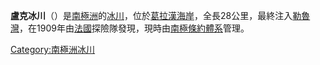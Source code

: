 {{coord|65|42|S|64|2|W|source:GNIS|display=title}}

'''盧克冰川'''（{{lang-en|Luke Glacier}}）是[[南極洲|南極洲]]的[[冰川|冰川]]，位於[[葛拉漢海岸|葛拉漢海岸]]，全長28公里，最終注入[[勒魯灣|勒魯灣]]，在1909年由[[法國|法國]]探險隊發現，現時由[[南極條約體系|南極條約體系]]管理。

{{DEFAULTSORT:Luke Glacier}}
[[Category:南極洲冰川|Category:南極洲冰川]]


{{GrahamCoast-geo-stub}}